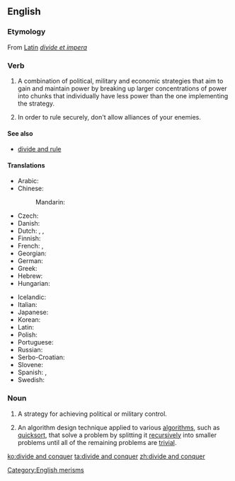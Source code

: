==English==

{{wikipedia}}

===Etymology===
From [[w:Latin|Latin]] ''[[divide et impera]]''

===Verb===
{{en-verb|head=[[divide]] [[and]] [[conquer]]|divides and conquers|dividing and conquering|divided and conquered}}

# A combination of political, military and economic strategies that aim to gain and maintain power by breaking up larger concentrations of power into chunks that individually have less power than the one implementing the strategy.
# {{context|as imperative|proverb|lang=en}} In order to rule securely, don't allow alliances of your enemies.

====See also====
* [[divide and rule]]

====Translations====
{{trans-top|Divide and conquer}}
* Arabic: {{t|ar|فرق تسد|tr=fárriq tásud}}
* Chinese:
*: Mandarin: {{t+|cmn|分而治之|tr=fēn'érzhìzhī|sc=Hani}}
* Czech: {{t|cs|rozděl a panuj}}
* Danish: {{t|da|del og hersk}}
* Dutch: {{t|nl|divide et impera}}, {{t|nl|deel en heers}}, {{t|nl|verdeel en heers}}
* Finnish: {{t|fi|hajota ja hallitse}}
* French: {{t|fr|diviser pour mieux regner}}, {{t|fr|diviser pour régner}}
* Georgian: {{t|ka|დაყავი და იბატონე}}
* German: {{t|de|teile und herrsche}}
* Greek: {{t+|el|διαίρει και βασίλευε}}
* Hebrew: {{t+|he|הפרד ומשול}}
* Hungarian: {{t|hu|oszd meg és uralkodj}}
{{trans-mid}}
* Icelandic: {{t|is|deila og drottna}}
* Italian: {{t|it|dividi e domina}}
* Japanese: {{t|ja|分割統治|tr=ぶんかつとうち, bunkatsu-tōchi}}
* Korean: {{t|ko|분열시킨 뒤에 정복한다|sc=Hang}}
* Latin: {{t|la|divide et impera}}
* Polish: {{t|pl|dziel i rządź}}
* Portuguese: {{t|pt|dividir e conquistar}}
* Russian: {{t|ru|разделяй и властвуй|tr=razdeljáj i vlástvuj}}
* Serbo-Croatian: {{t|sh|завади па владај|tr=zavadi pa vladaj|sc=Cyrl}}
* Slovene: {{t|sl|deli in vladaj}}
* Spanish: {{t|es|divide y conquista}}, {{t|es|divide y vencerás}}
* Swedish: {{t|sv|söndra och härska}}
{{trans-bottom}}

===Noun===
{{en-noun|head=[[divide]] [[and]] [[conquer]]|-}}

# A strategy for achieving political or military control.
# {{context|computing|lang=en}} An algorithm design technique applied to various [[algorithm]]s, such as [[quicksort]], that solve a problem by splitting it [[recursively]] into smaller problems until all of the remaining problems are [[trivial]].

[[Category:English merisms]]

[[ko:divide and conquer]]
[[ta:divide and conquer]]
[[zh:divide and conquer]]
